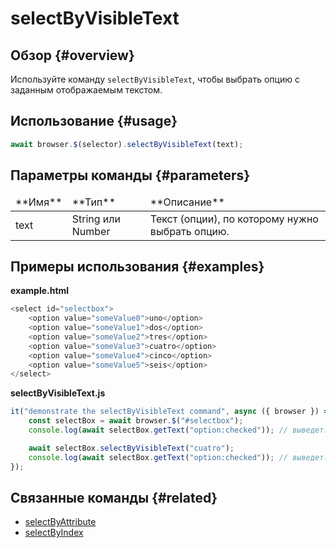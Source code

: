 # selectByVisibleText

## Обзор {#overview}

Используйте команду `selectByVisibleText`, чтобы выбрать опцию с заданным отображаемым текстом.

## Использование {#usage}

```javascript
await browser.$(selector).selectByVisibleText(text);
```

## Параметры команды {#parameters}

<table>
<thead>
<tr><td>**Имя**</td><td>**Тип**</td><td>**Описание**</td></tr>
</thead>
<tbody>
<tr><td>text</td><td>String или Number</td><td>Текст (опции), по которому нужно выбрать опцию.</td></tr>

</tbody>
</table>

## Примеры использования {#examples}

**example.html**

```javascript
<select id="selectbox">
    <option value="someValue0">uno</option>
    <option value="someValue1">dos</option>
    <option value="someValue2">tres</option>
    <option value="someValue3">cuatro</option>
    <option value="someValue4">cinco</option>
    <option value="someValue5">seis</option>
</select>
```

**selectByVisibleText.js**

```javascript
it("demonstrate the selectByVisibleText command", async ({ browser }) => {
    const selectBox = await browser.$("#selectbox");
    console.log(await selectBox.getText("option:checked")); // выведет: "uno"

    await selectBox.selectByVisibleText("cuatro");
    console.log(await selectBox.getText("option:checked")); // выведет: "cuatro"
});
```

## Связанные команды {#related}

-   [selectByAttribute](./selectByAttribute)
-   [selectByIndex](./selectByIndex)
